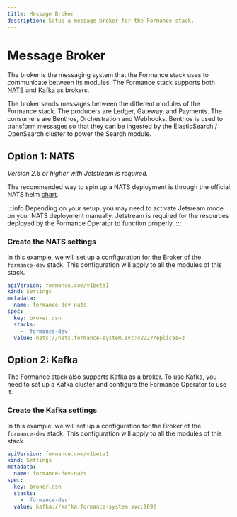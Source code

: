 ```yaml
---
title: Message Broker
description: Setup a message broker for the Formance stack.
---
```


# Message Broker

The broker is the messaging system that the Formance stack uses to communicate between its modules. The Formance stack supports both [NATS](https://nats.io/) and [Kafka](https://kafka.apache.org/) as brokers.

The broker sends messages between the different modules of the Formance stack. The producers are Ledger, Gateway, and Payments. The consumers are Benthos, Orchestration and Webhooks. Benthos is used to transform messages so that they can be ingested by the ElasticSearch / OpenSearch cluster to power the Search module.

## Option 1: NATS

_Version 2.6 or higher with Jetstream is required._

The recommended way to spin up a NATS deployment is through the official NATS helm [chart](https://artifacthub.io/packages/helm/nats/nats).

:::info
Depending on your setup, you may need to activate Jetsream mode on your NATS deployment manually. Jetstream is required for the resources deployed by the Formance Operator to function properly.
:::

### Create the NATS settings

In this example, we will set up a configuration for the Broker of the `formance-dev` stack. This configuration will apply to all the modules of this stack.

```yaml
apiVersion: formance.com/v1beta1
kind: Settings
metadata:
  name: formance-dev-nats
spec:
  key: broker.dsn
  stacks:
    - 'formance-dev'
  value: nats://nats.formance-system.svc:4222?replicas=3
```

## Option 2: Kafka

The Formance stack also supports Kafka as a broker. To use Kafka, you need to set up a Kafka cluster and configure the Formance Operator to use it.

### Create the Kafka settings

In this example, we will set up a configuration for the Broker of the `formance-dev` stack. This configuration will apply to all the modules of this stack.

```yaml
apiVersion: formance.com/v1beta1
kind: Settings
metadata:
  name: formance-dev-nats
spec:
  key: broker.dsn
  stacks:
    - 'formance-dev'
  value: kafka://kafka.formance-system.svc:9092
```